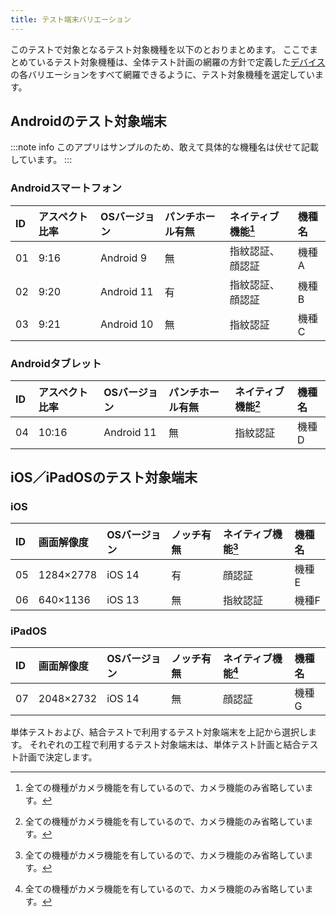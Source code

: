 ```yaml
---
title: テスト端末バリエーション
---
```


このテストで対象となるテスト対象機種を以下のとおりまとめます。
ここでまとめているテスト対象機種は、全体テスト計画の網羅の方針で定義した[デバイス](test-all-planning.mdx#デバイス)の各バリエーションをすべて網羅できるように、テスト対象機種を選定しています。

## Androidのテスト対象端末

:::note info
このアプリはサンプルのため、敢えて具体的な機種名は伏せて記載しています。
:::

### Androidスマートフォン

| ID | アスペクト比率 | OSバージョン | パンチホール有無 | ネイティブ機能[^1] | 機種名 |
| :--- | :--- | :--- | :--- | :--- | :--- |
| 01 | 9:16 | Android 9 | 無 | 指紋認証、顔認証 | 機種A |
| 02 | 9:20 | Android 11 | 有 | 指紋認証、顔認証 | 機種B |
| 03 | 9:21 | Android 10 | 無 | 指紋認証 | 機種C |

### Androidタブレット

| ID | アスペクト比率 | OSバージョン | パンチホール有無 | ネイティブ機能[^1] | 機種名 |
| :--- | :--- | :--- | :--- | :--- | :--- |
| 04 | 10:16 | Android 11 | 無 | 指紋認証 | 機種D |

## iOS／iPadOSのテスト対象端末

### iOS

| ID | 画面解像度 | OSバージョン | ノッチ有無 | ネイティブ機能[^1] | 機種名 |
| :--- | :--- | :--- | :--- | :--- | :--- |
| 05 | 1284×2778 | iOS 14 | 有 | 顔認証 | 機種E |
| 06 | 640×1136 | iOS 13 | 無 | 指紋認証 | 機種F |

### iPadOS

| ID | 画面解像度 | OSバージョン | ノッチ有無 | ネイティブ機能[^1] | 機種名 |
| :--- | :--- | :--- | :--- | :--- | :--- |
| 07 | 2048×2732 | iOS 14 | 無 | 顔認証 | 機種G |

単体テストおよび、結合テストで利用するテスト対象端末を上記から選択します。
それぞれの工程で利用するテスト対象端末は、単体テスト計画と結合テスト計画で決定します。

[^1]:全ての機種がカメラ機能を有しているので、カメラ機能のみ省略しています。

